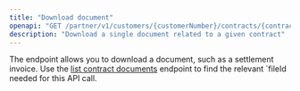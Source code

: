```yaml
---
title: "Download document"
openapi: "GET /partner/v1/customers/{customerNumber}/contracts/{contractNumber}/documents/{fileId}"
description: "Download a single document related to a given contract"
---
```


The endpoint allows you to download a document, such as a settlement invoice. Use the [list contract documents](/api-reference/list_contract_documents) endpoint to find the relevant `fileId needed for this API call.